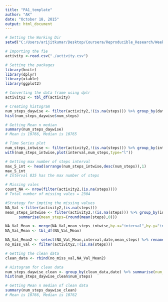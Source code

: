 ```yaml
---
title: "PA1_template"
author: "AK"
date: "October 18, 2015"
output: html_document
---
```



```r
# Setting the Working Dir
setwd("C:/Users/arijitkumar/Desktop/Coursera/Reproducible_Research/Week_2")

# Importing the fie
activity <-read.csv("./activity.csv")

# Setting the packages
library(knitr)
library(dplyr)
library(xtable)
library(ggplot2)

# Converting the data frame using dplr
activity2 <- tbl_df(activity)

# Creating histogram
num_steps_daywise <- filter(activity2,!(is.na(steps))) %>% group_by(date) %>% summarise(num_steps=sum(steps))
hist(num_steps_daywise$num_steps)

# Getting Mean n median
summary(num_steps_daywise)
# Mean is 10766, Median is 10765

# Time Series plot
num_steps_intwise <- filter(activity2,!(is.na(steps))) %>% group_by(interval) %>% summarise(num_steps=sum(steps))
with(num_steps_intwise,plot(interval,num_steps,type="l"))

# Getting max number of steps interval
max_5_int <- head(arrange(num_steps_intwise,desc(num_steps)),1)
max_5_int
# Interval 835 has the max number of steps

# Missing vales
count_NA <- nrow(filter(activity2,(is.na(steps))))
# Total number of missing vales = 2304

#Strategy for impting the missing values
NA_Val <-filter(activity2,(is.na(steps)))
mean_steps_intwise <- filter(activity2,!(is.na(steps))) %>% group_by(interval) %>% 
      summarise(mean_steps=(round(mean(steps),0)))

NA_Val_Mean <- merge(NA_Val,mean_steps_intwise,by.x="interval",by.y="interval",all=TRUE)
NA_Val_Mean <- tbl_df(NA_Val_Mean)

NA_Val_Mean2 <- select(NA_Val_Mean,interval,date,mean_steps) %>% rename(steps=mean_steps)
no_miss_val <- filter(activity2,!(is.na(steps)))

# Getting the clean data
clean_data <- rbind(no_miss_val,NA_Val_Mean2)

# Histogram for clean data
num_steps_daywise_clean <- group_by(clean_data,date) %>% summarise(num_steps=sum(steps))
hist(num_steps_daywise_clean$num_steps)

# Getting Mean n median of clean data
summary(num_steps_daywise_clean)
# Mean is 10766, Median is 10762
```



